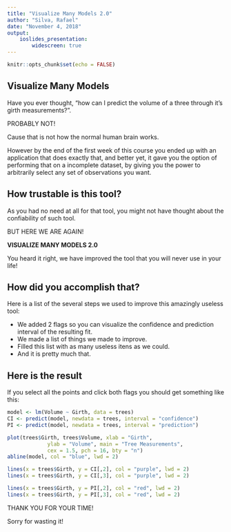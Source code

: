 ```yaml
---
title: "Visualize Many Models 2.0"
author: "Silva, Rafael"
date: "November 4, 2018"
output: 
    ioslides_presentation:
        widescreen: true
---
```


```r
knitr::opts_chunk$set(echo = FALSE)
```

## Visualize Many Models

<div class="centered">
Have you ever thought, "how can I predict the volume of a three through it's girth measurements?".

PROBABLY NOT!

Cause that is not how the normal human brain works.

However by the end of the first week of this course you ended up with an application that does exactly that, and better yet, it gave you the option of performing that on a incomplete dataset, by giving you the power to arbitrarily select any set of observations you want.
</div>

## How trustable is this tool?

<div class="centered">
As you had no need at all for that tool, you might not have thought about the confiability of such tool.

BUT HERE WE ARE AGAIN!

**VISUALIZE MANY MODELS 2.0**

You heard it right, we have improved the tool that you will never use in your life!
</div>

## How did you accomplish that? {.build}

Here is a list of the several steps we used to improve this amazingly useless tool:

- We added 2 flags so you can visualize the confidence and prediction interval of the resulting fit.
- We made a list of things we made to improve.
- Filled this list with as many useless itens as we could.
- And it is pretty much that.

## Here is the result

If you select all the points and click both flags you should get something like this:

```r
model <- lm(Volume ~ Girth, data = trees)
CI <- predict(model, newdata = trees, interval = "confidence")
PI <- predict(model, newdata = trees, interval = "prediction")

plot(trees$Girth, trees$Volume, xlab = "Girth",
             ylab = "Volume", main = "Tree Measurements",
             cex = 1.5, pch = 16, bty = "n")
abline(model, col = "blue", lwd = 2)

lines(x = trees$Girth, y = CI[,2], col = "purple", lwd = 2)
lines(x = trees$Girth, y = CI[,3], col = "purple", lwd = 2)

lines(x = trees$Girth, y = PI[,2], col = "red", lwd = 2)
lines(x = trees$Girth, y = PI[,3], col = "red", lwd = 2)

```

<div class="centered">
THANK YOU FOR YOUR TIME!

Sorry for wasting it!
</div>